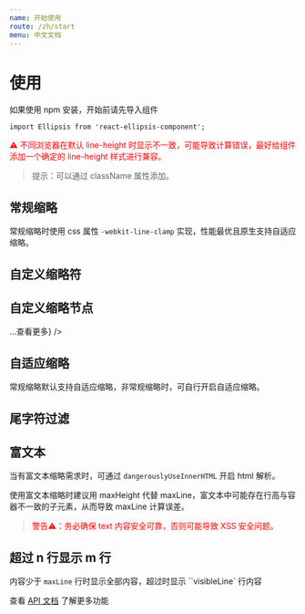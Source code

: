 ```yaml
---
name: 开始使用
route: /zh/start
menu: 中文文档
---
```



# 使用

如果使用 npm 安装，开始前请先导入组件

```tsx
import Ellipsis from 'react-ellipsis-component';
```

<p style="color: red;">⚠️ 不同浏览器在默认 line-height 时显示不一致，可能导致计算错误，最好给组件添加一个确定的 line-height 样式进行兼容。</p>

> 提示：可以通过 className 属性添加。

## 常规缩略

<Playground>
  <Ellipsis
    text="高性能、可自定义的 react 文本缩略组件。支持自定义缩略符、html 自定义缩略符、尾字符过滤、缩略回调等功能。"
    maxLine="1"
  />
</Playground>

常规缩略时使用 css 属性 `-webkit-line-clamp` 实现，性能最优且原生支持自适应缩略。

## 自定义缩略符

<Playground>
  <Ellipsis
    text="高性能、可自定义的 react 文本缩略组件。支持自定义缩略符、html 自定义缩略符、尾文本过滤、缩略回调等功能。"
    maxLine="1"
    ellipsisNode=" ...查看更多"
  />
</Playground>

## 自定义缩略节点

<Playground>
  <Ellipsis
    text="高性能、可自定义的 react 文本缩略组件。支持自定义缩略符、html 自定义缩略符、尾文本过滤、缩略回调等功能。"
    maxLine="1"
    ellipsisNode={<a href="/zh/start#自定义缩略节点">...查看更多</a>}
  />
</Playground>

## 自适应缩略

常规缩略默认支持自适应缩略，非常规缩略时，可自行开启自适应缩略。

<Playground>
  <Ellipsis
    text="高性能、可自定义的 react 文本缩略组件。支持自定义缩略符、html 自定义缩略符、尾文本过滤、缩略回调等功能。"
    maxLine="1"
    ellipsisNode=" ...查看更多"
    reflowOnResize={true}
  />
</Playground>

## 尾字符过滤

<Playground>
  <Ellipsis
    text="高性能、可自定义的 react 文本缩略组件。支持自定义缩略符、html 自定义缩略符、尾文本过滤、缩略回调等功能。"
    maxLine="1"
    ellipsisNode=" ...查看更多"
    endExcludes={['、', '。']}
    reflowOnResize={true}
  />
</Playground>

## 富文本

当有富文本缩略需求时，可通过 `dangerouslyUseInnerHTML` 开启 html 解析。

使用富文本缩略时建议用 maxHeight 代替 maxLine，富文本中可能存在行高与容器不一致的子元素，从而导致 maxLine 计算误差。

> <p style="color: red;">警告⚠️：务必确保 text 内容安全可靠，否则可能导致 XSS 安全问题。</p>

<Playground>
  <Ellipsis
    text="<b>高性能、可自定义</b>的 react 文本缩略组件。支持自定义缩略符、html 自定义缩略符、尾文本过滤、缩略回调等功能。"
    maxHeight="30"
    dangerouslyUseInnerHTML={true}
    reflowOnResize={true}
  />
</Playground>

## 超过 n 行显示 m 行

内容少于 `maxLine` 行时显示全部内容，超过时显示 ``visibleLine` 行内容

<Playground>
  <Ellipsis
    text="高性能、可自定义的 react 文本缩略组件。支持自定义缩略符、html 自定义缩略符、尾文本过滤、缩略回调等功能。高性能、可自定义的 react 文本缩略组件。支持自定义缩略符、html 自定义缩略符、尾文本过滤、缩略回调等功能。"
    maxLine="2"
    visibleLine="1"
    reflowOnResize={true}
  />
</Playground>

查看 [API 文档](/zh/api) 了解更多功能
